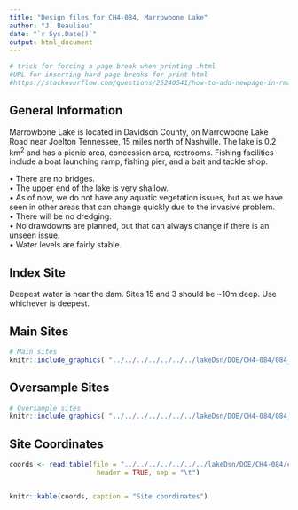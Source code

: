 ```yaml
---
title: "Design files for CH4-084, Marrowbone Lake"
author: "J. Beaulieu"
date: "`r Sys.Date()`"
output: html_document
---
```


```r
# trick for forcing a page break when printing .html
#URL for inserting hard page breaks for print html
#https://stackoverflow.com/questions/25240541/how-to-add-newpage-in-rmarkdown-in-a-smart-way
```
## General Information
Marrowbone Lake is located in Davidson County, on Marrowbone Lake Road near Joelton Tennessee, 15 miles north of Nashville.  The lake is 0.2 km^2^ and has a picnic area, concession area, restrooms.  Fishing facilities include a boat launching ramp, fishing pier, and a bait and tackle shop.

•	There are no bridges.  
•	The upper end of the lake is very shallow.  
•	As of now, we do not have any aquatic vegetation issues, but as we have seen in other areas that can change quickly due to the invasive problem.  
•	There will be no dredging.  
•	No drawdowns are planned, but that can always change if there is an unseen issue.  
•	Water levels are fairly stable.

## Index Site
Deepest water is near the dam.  Sites 15 and 3 should be ~10m deep.  Use whichever is deepest.

## Main Sites
```r
# Main sites
knitr::include_graphics( "../../../../../../../lakeDsn/DOE/CH4-084/084_Main.png")
```
<P style="page-break-before: always">
  
  

## Oversample Sites
```r
# Oversample sites
knitr::include_graphics( "../../../../../../../lakeDsn/DOE/CH4-084/084_Over.png")
```

<P style="page-break-before: always">
## Site Coordinates
```r

coords <- read.table(file = "../../../../../../../lakeDsn/DOE/CH4-084/ch4_084Sites.txt",
                      header = TRUE, sep = "\t")


knitr::kable(coords, caption = "Site coordinates")
```